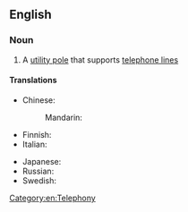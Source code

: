 ==English==

===Noun===
{{en-noun|head=[[telephone]] [[pole]]}}

# {{label|en|British}} A [[utility pole]] that supports [[telephone line]]s

====Translations====
{{trans-top|utility pole that supports telephone lines}}
* Chinese:
*: Mandarin: {{t-needed|cmn}}
* Finnish: {{t+|fi|puhelinpylväs}}
* Italian: {{t|it|palo del telefono|m}}
{{trans-mid}}
* Japanese: {{t|ja|電信柱|tr=でんしんばしら, denshinbashira|sc=Jpan}}
* Russian: {{t-needed|ru}}
* Swedish: {{t|sv|telefonstolpe|c}}
{{trans-bottom}}

[[Category:en:Telephony]]